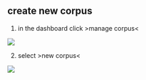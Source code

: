 ## create new corpus
1. in the dashboard click \>manage corpus\<

![][14-image-1]

2. select \>new corpus\<

![][14-image-2]

[14-image-1]:	https://ada-sub.dh-index.org/school/api/png/ses-overview/mdb-01-003.png
[14-image-2]:	https://ada-sub.dh-index.org/school/api/png/ses-overview/mdb-01-004.png
